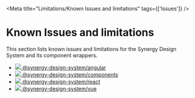 
<Meta title="Limitations/Known Issues and limitations" tags={['Issues']} />

# Known Issues and limitations

This section lists known issues and limitations for the Synergy Design System and its component wrappers.

<ul className="syn-navigation-list">
  <li>
    <a href="../?path=/docs/limitations-angular--docs"><img src="/ng.webp" /> @synergy-design-system/angular</a>
  </li>
  <li>
    <a href="../?path=/docs/limitations-components--docs"><img src="/html5.png" /> @synergy-design-system/components</a>
  </li>
  <li>
    <a href="../?path=/docs/limitations-react--docs"><img src="/react.webp" /> @synergy-design-system/react</a>
  </li>
  <li>
    <a href="../?path=/docs/limitations-vue--docs"><img src="/vue.webp" /> @synergy-design-system/vue</a>
  </li>
</ul>

<style>{`
.syn-navigation-list {
  display: flex;
  justify-content: space-around;
  list-style-type: none;
  padding: 0;
  margin: 0;

  li {
    margin: 0;
  }

  a {
    display: flex;
    flex-direction: column;
    gap: var(--syn-spacing-medium);
    justify-content: center;
    align-items: center;
    padding: var(--syn-spacing-large);
    border-radius: var(--syn-spacing-3x-small);
    text-align: center;
  }

  a[href]:hover {
    color: var(--syn-color-primary-950);
    background: var(--syn-color-neutral-50);
    img {
      transform: scale(1.5);
      filter: grayscale(0);
    }
  }

  a:not([href]) {
    color: var(--syn-color-primary-600);
    cursor: not-allowed;
  }

  img {
    display: block;
    height: 50px;
    margin-bottom: 10px;
    will-change: transform;
    transition: transform var(--syn-transition-slow), filter var(--syn-transition-fast);
    filter: grayscale(1);
  }
}
`}</style>
